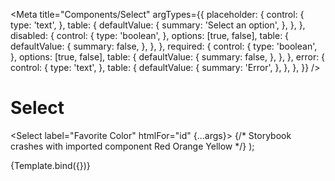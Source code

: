 
<Meta
  title="Components/Select"
  argTypes={{
    placeholder: {
      control: {
        type: 'text',
      },
      table: {
        defaultValue: {
          summary: 'Select an option',
        },
      },
    },
    disabled: {
      control: {
        type: 'boolean',
      },
      options: [true, false],
      table: {
        defaultValue: {
          summary: false,
        },
      },
    },
    required: {
      control: {
        type: 'boolean',
      },
      options: [true, false],
      table: {
        defaultValue: {
          summary: false,
        },
      },
    },
    error: {
      control: {
        type: 'text',
      },
      table: {
        defaultValue: {
          summary: 'Error',
        },
      },
    },
  }}
/>

# Select

  <Select label="Favorite Color" htmlFor="id" {...args}>
    {/* Storybook crashes with imported <Item> component
      <Item>Red</Item>
      <Item>Orange</Item>
      <Item>Yellow</Item> */}
  </Select>
);

<Canvas>
  <Story name="Default">{Template.bind({})}</Story>
</Canvas>

<ArgsTable story="Default" />
